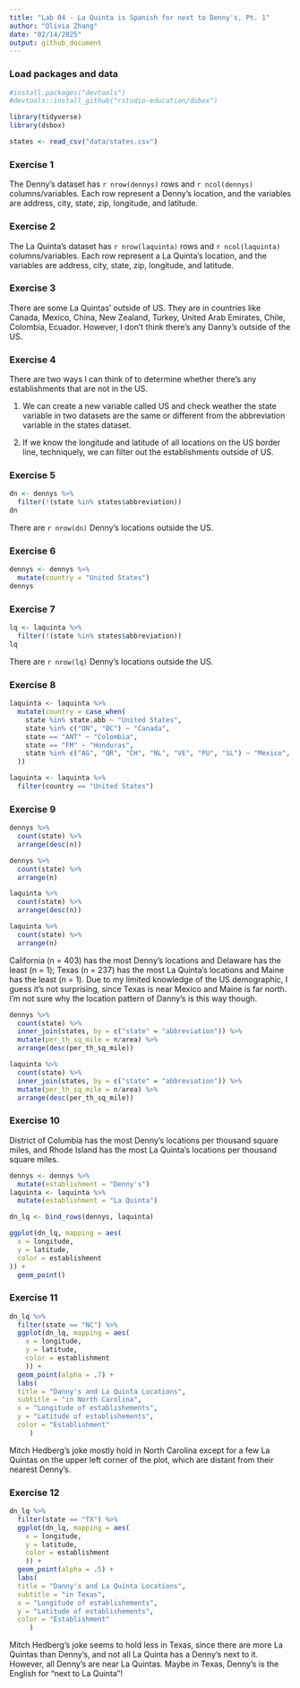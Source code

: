 ```yaml
---
title: "Lab 04 - La Quinta is Spanish for next to Denny's, Pt. 1"
author: "Olivia Zhang"
date: "02/14/2025"
output: github_document
---
```


### Load packages and data

```r
#install.packages("devtools")
#devtools::install_github("rstudio-education/dsbox")

library(tidyverse) 
library(dsbox) 
```

```r
states <- read_csv("data/states.csv")
```

### Exercise 1

The Denny's dataset has `r nrow(dennys)` rows and `r ncol(dennys)` columns/variables. Each row represent a Denny's location, and the variables are address, city, state, zip, longitude, and latitude.

### Exercise 2

The La Quinta's dataset has `r nrow(laquinta)` rows and `r ncol(laquinta)` columns/variables. Each row represent a La Quinta's location, and the variables are address, city, state, zip, longitude, and latitude.

### Exercise 3

There are some La Quintas' outside of US. They are in countries like Canada, Mexico, 
China, New Zealand, Turkey, United Arab Emirates, Chile, Colombia, Ecuador. However, 
I don't think there's any Danny's outside of the US. 

### Exercise 4

There are two ways I can think of to determine whether there's any establishments that are not in the US. 

1. We can create a new variable called US and check weather the state variable in two datasets 
are the same or different from the abbreviation variable in the states dataset. 

2. If we know the longitude and latitude of all locations on the US border line, techniquely, we can filter out the 
establishments outside of US. 

### Exercise 5

```r
dn <- dennys %>%
  filter(!(state %in% states$abbreviation))
dn
```
There are `r nrow(dn)` Denny's locations outside the US. 

### Exercise 6

```r
dennys <- dennys %>%
  mutate(country = "United States")
dennys
```

### Exercise 7

```r
lq <- laquinta %>%
  filter(!(state %in% states$abbreviation))
lq
```
There are `r nrow(lq)` Denny's locations outside the US. 

### Exercise 8
 
```r
laquinta <- laquinta %>%
  mutate(country = case_when(
    state %in% state.abb ~ "United States",
    state %in% c("ON", "BC") ~ "Canada",
    state == "ANT" ~ "Colombia",
    state == "FM" ~ "Honduras",
    state %in% c("AG", "QR", "CH", "NL", "VE", "PU", "SL") ~ "Mexico",
  ))
```

```r
laquinta <- laquinta %>%
  filter(country == "United States")
```

### Exercise 9

```r
dennys %>%
  count(state) %>%
  arrange(desc(n))

dennys %>%
  count(state) %>%
  arrange(n)

laquinta %>%
  count(state) %>%
  arrange(desc(n))

laquinta %>%
  count(state) %>%
  arrange(n)
```
California (n = 403) has the most Denny's locations and Delaware has the least (n = 1); Texas (n = 237) has the most La Quinta's locations and Maine has the least (n = 1). Due to my limited knowledge of the US demographic, I guess it's not surprising, since Texas is near Mexico and Maine is far north. I'm not sure why the location pattern of Danny's is this way though.

```r
dennys %>%
  count(state) %>%
  inner_join(states, by = c("state" = "abbreviation")) %>% 
  mutate(per_th_sq_mile = n/area) %>%
  arrange(desc(per_th_sq_mile))

laquinta %>%
  count(state) %>%
  inner_join(states, by = c("state" = "abbreviation")) %>%
  mutate(per_th_sq_mile = n/area) %>%
  arrange(desc(per_th_sq_mile))
```

### Exercise 10

District of Columbia has the most Denny's locations per thousand square miles, and Rhode Island has the most La Quinta's locations per thousand square miles. 

```r
dennys <- dennys %>%
  mutate(establishment = "Denny's")
laquinta <- laquinta %>%
  mutate(establishment = "La Quinta")
```

```r
dn_lq <- bind_rows(dennys, laquinta)
```

```r
ggplot(dn_lq, mapping = aes(
  x = longitude,
  y = latitude,
  color = establishment
)) +
  geom_point()
```

### Exercise 11

```r
dn_lq %>%
  filter(state == "NC") %>%
  ggplot(dn_lq, mapping = aes(
    x = longitude,
    y = latitude,
    color = establishment
    )) +
  geom_point(alpha = .7) +
  labs(
  title = "Danny's and La Quinta Locations",
  subtitle = "in North Carolina",
  x = "Longitude of establishements", 
  y = "Latitude of establishements", 
  color = "Establishment"
     )
```

Mitch Hedberg’s joke mostly hold in North Carolina except for a few La Quintas on the upper left corner of the plot, which are distant from their nearest Denny's. 

### Exercise 12

```r
dn_lq %>%
  filter(state == "TX") %>%
  ggplot(dn_lq, mapping = aes(
    x = longitude,
    y = latitude,
    color = establishment
    )) +
  geom_point(alpha = .5) +
  labs(
  title = "Danny's and La Quinta Locations",
  subtitle = "in Texas",
  x = "Longitude of establishements", 
  y = "Latitude of establishements", 
  color = "Establishment"
     )
```

Mitch Hedberg’s joke seems to hold less in Texas, since there are more La Quintas than Denny's, and not all La Quinta has a Denny's next to it. However, all Denny's are near La Quintas. Maybe in Texas, Denny's is the English for "next to La Quinta"!
